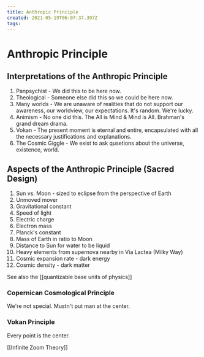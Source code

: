 ```yaml
---
title: Anthropic Principle
created: 2021-05-19T06:07:37.397Z
tags:
---
```


# Anthropic Principle

## Interpretations of the Anthropic Principle

1. Panpsychist - We did this to be here now.
2. Theological - Someone else did this so we could be here now.
3. Many worlds - We are unaware of realities that do not support our awareness, our worldview, our expectations. It's random. We're lucky.
4. Animism - No one did this. The All is Mind & Mind is All. Brahman's grand dream drama.
5. Vokan - The present moment is eternal and entire, encapsulated with all the necessary justifications and explanations.
6. The Cosmic Giggle - We exist to ask qusetions about the universe, existence, world.

## Aspects of the Anthropic Principle (Sacred Design)

1. Sun vs. Moon - sized to eclipse from the perspective of Earth
2. Unmoved mover
3. Gravitational constant
4. Speed of light
5. Electric charge
6. Electron mass
7. Planck's constant
8. Mass of Earth in ratio to Moon
9. Distance to Sun for water to be liquid
10. Heavy elements from supernova nearby in Via Lactea (Milky Way)
11. Cosmic expansion rate - dark energy
12. Cosmic density - dark matter

See also the [[quantizable base units of physics]]

### Copernican Cosmological Principle

We're not special. Mustn't put man at the center.

### Vokan Principle

Every point is the center.

[[Infinite Zoom Theory]]
